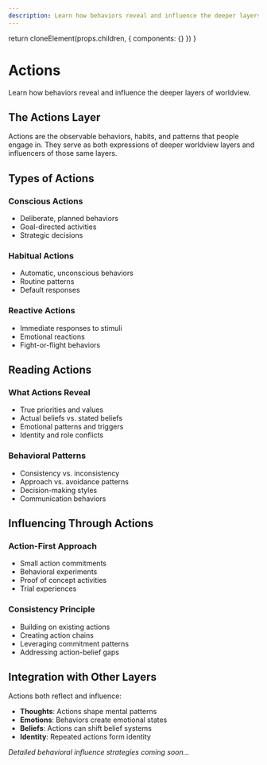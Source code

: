 ```yaml
---
description: Learn how behaviors reveal and influence the deeper layers of worldview.
---
```



  return cloneElement(props.children, {
    components: {}
  })
}

# Actions

Learn how behaviors reveal and influence the deeper layers of worldview.

## The Actions Layer

Actions are the observable behaviors, habits, and patterns that people engage in. They serve as both expressions of deeper worldview layers and influencers of those same layers.

## Types of Actions

### Conscious Actions
- Deliberate, planned behaviors
- Goal-directed activities
- Strategic decisions

### Habitual Actions
- Automatic, unconscious behaviors
- Routine patterns
- Default responses

### Reactive Actions
- Immediate responses to stimuli
- Emotional reactions
- Fight-or-flight behaviors

## Reading Actions

### What Actions Reveal
- True priorities and values
- Actual beliefs vs. stated beliefs
- Emotional patterns and triggers
- Identity and role conflicts

### Behavioral Patterns
- Consistency vs. inconsistency
- Approach vs. avoidance patterns
- Decision-making styles
- Communication behaviors

## Influencing Through Actions

### Action-First Approach
- Small action commitments
- Behavioral experiments
- Proof of concept activities
- Trial experiences

### Consistency Principle
- Building on existing actions
- Creating action chains
- Leveraging commitment patterns
- Addressing action-belief gaps

## Integration with Other Layers

Actions both reflect and influence:
- **Thoughts**: Actions shape mental patterns
- **Emotions**: Behaviors create emotional states
- **Beliefs**: Actions can shift belief systems
- **Identity**: Repeated actions form identity

*Detailed behavioral influence strategies coming soon...*
